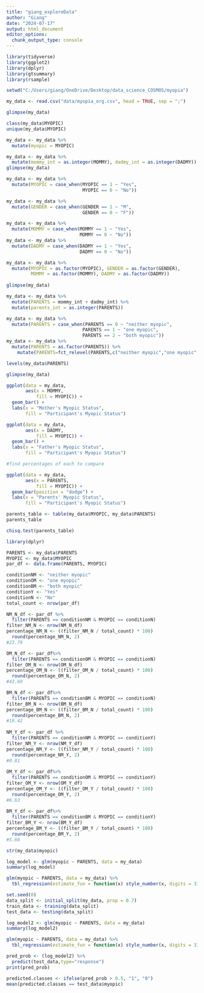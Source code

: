 ```yaml
---
title: "giang_exploreData"
author: "Giang"
date: "2024-07-17"
output: html_document
editor_options: 
  chunk_output_type: console
---
```


```r

library(tidyverse)
library(ggplot2) 
library(dplyr)
library(gtsummary)
library(rsample)

setwd("C:/Users/giang/OneDrive/Desktop/data_science_COSMOS/myopia")

my_data <- read.csv("data/myopia_org.csv", head = TRUE, sep = ";")

glimpse(my_data)

```

```r

class(my_data$MYOPIC)
unique(my_data$MYOPIC)

my_data <- my_data %>% 
  mutate(myopic = MYOPIC)

my_data <- my_data %>% 
  mutate(mommy_int = as.integer(MOMMY), dadmy_int = as.integer(DADMY))
glimpse(my_data)

my_data <- my_data %>% 
  mutate(MYOPIC = case_when(MYOPIC == 1 ~ "Yes", 
                            MYOPIC == 0 ~ "No"))

my_data <- my_data %>% 
  mutate(GENDER = case_when(GENDER == 1 ~ "M", 
                            GENDER == 0 ~ "F"))

my_data <- my_data %>% 
  mutate(MOMMY = case_when(MOMMY == 1 ~ "Yes", 
                           MOMMY == 0 ~ "No"))
my_data <- my_data %>% 
  mutate(DADMY = case_when(DADMY == 1 ~ "Yes", 
                           DADMY == 0 ~ "No"))

my_data <- my_data %>% 
  mutate(MYOPIC = as.factor(MYOPIC), GENDER = as.factor(GENDER), 
         MOMMY = as.factor(MOMMY), DADMY = as.factor(DADMY))
         
glimpse(my_data)

```

```r

my_data <- my_data %>% 
  mutate(PARENTS = mommy_int + dadmy_int) %>% 
  mutate(parents_int = as.integer(PARENTS))

my_data <- my_data %>% 
  mutate(PARENTS = case_when(PARENTS == 0 ~ "neither myopic",
                            PARENTS == 1 ~ "one myopic",
                            PARENTS == 2 ~ "both myopic"))
my_data <- my_data %>% 
  mutate(PARENTS = as.factor(PARENTS)) %>% 
    mutate(PARENTS=fct_relevel(PARENTS,c("neither myopic","one myopic","both myopic")))

levels(my_data$PARENTS)

glimpse(my_data)
```

```r

ggplot(data = my_data, 
       aes(x = MOMMY, 
           fill = MYOPIC)) + 
  geom_bar() +
  labs(x = "Mother's Myopic Status", 
       fill = "Participant's Myopic Status") 

```

```r

ggplot(data = my_data, 
       aes(x = DADMY, 
           fill = MYOPIC)) + 
  geom_bar() +
  labs(x = "Father's Myopic Status", 
       fill = "Participant's Myopic Status")

```

```r

#find percentages of each to compare 

ggplot(data = my_data, 
       aes(x = PARENTS, 
           fill = MYOPIC)) + 
  geom_bar(position = "dodge") + 
  labs(x = "Parents' Myopic Status", 
       fill = "Participant's Myopic Status")

parents_table <- table(my_data$MYOPIC, my_data$PARENTS)
parents_table

chisq.test(parents_table)

```

```r

library(dplyr)

PARENTS <- my_data$PARENTS
MYOPIC <- my_data$MYOPIC
par_df <- data.frame(PARENTS, MYOPIC)

conditionNM <- "neither myopic"
conditionOM <- "one myopic"
conditionBM <- "both myopic"
conditionY <- "Yes"
conditionN <- "No"
total_count <- nrow(par_df)

NM_N_df <- par_df %>% 
  filter(PARENTS == conditionNM & MYOPIC == conditionN)
filter_NM_N <- nrow(NM_N_df)
percentage_NM_N <- ((filter_NM_N / total_count) * 100)
  round(percentage_NM_N, 2)
#23.79

OM_N_df <- par_df%>% 
  filter(PARENTS == conditionOM & MYOPIC == conditionN)
filter_OM_N <- nrow(OM_N_df)
percentage_OM_N <- ((filter_OM_N / total_count) * 100)
  round(percentage_OM_N, 2)
#43.69

BM_N_df <- par_df%>% 
  filter(PARENTS == conditionBM & MYOPIC == conditionN)
filter_BM_N <- nrow(BM_N_df)
percentage_BM_N <- ((filter_BM_N / total_count) * 100)
  round(percentage_BM_N, 2)
#19.42
  
NM_Y_df <- par_df %>% 
  filter(PARENTS == conditionNM & MYOPIC == conditionY)
filter_NM_Y <- nrow(NM_Y_df)
percentage_NM_Y <- ((filter_NM_Y / total_count) * 100)
  round(percentage_NM_Y, 2)
#0.81
  
OM_Y_df <- par_df%>% 
  filter(PARENTS == conditionOM & MYOPIC == conditionY)
filter_OM_Y <- nrow(OM_Y_df)
percentage_OM_Y <- ((filter_OM_Y / total_count) * 100)
  round(percentage_OM_Y, 2)
#6.63
  
BM_Y_df <- par_df%>% 
  filter(PARENTS == conditionBM & MYOPIC == conditionY)
filter_BM_Y <- nrow(BM_Y_df)
percentage_BM_Y <- ((filter_BM_Y / total_count) * 100)
  round(percentage_BM_Y, 2)
#5.66

``` 

```r

str(my_data$myopic)

log_model <- glm(myopic ~ PARENTS, data = my_data)
summary(log_model)

glm(myopic ~ PARENTS, data = my_data) %>% 
  tbl_regression(estimate_fun = function(x) style_number(x, digits = 3), exponentiate = TRUE)

set.seed(0)
data_split <- initial_split(my_data, prop = 0.7) 
train_data <- training(data_split)
test_data <- testing(data_split)

log_model2 <- glm(myopic ~ PARENTS, data = my_data)
summary(log_model2)

glm(myopic ~ PARENTS, data = my_data) %>% 
  tbl_regression(estimate_fun = function(x) style_number(x, digits = 3), exponentiate = TRUE)

pred_prob <- (log_model2) %>% 
  predict(test_data,type="response")
print(pred_prob)

predicted.classes <- ifelse(pred_prob > 0.5, "1", "0")
mean(predicted.classes == test_data$myopic)

```





